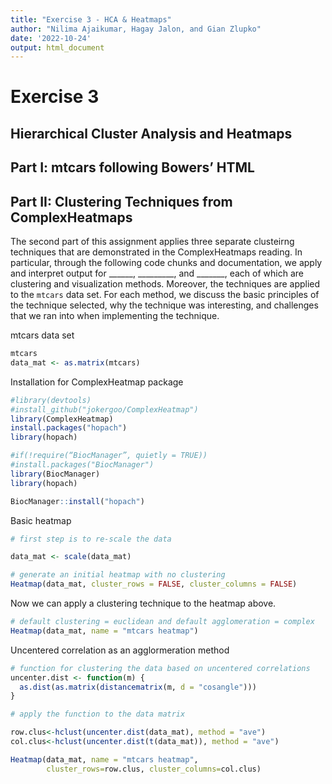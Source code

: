 ```yaml
---
title: "Exercise 3 - HCA & Heatmaps"
author: "Nilima Ajaikumar, Hagay Jalon, and Gian Zlupko"
date: '2022-10-24'
output: html_document
---
```



# Exercise 3
## Hierarchical Cluster Analysis and Heatmaps

## Part I: mtcars following Bowers' HTML




## Part II: Clustering Techniques from ComplexHeatmaps

The second part of this assignment applies three separate clusteirng techniques that are demonstrated in the ComplexHeatmaps reading. In particular, through the following code chunks and documentation, we apply and interpret output for ______, _________, and _______, each of which are clustering and visualization methods. Moreover, the techniques are applied to the `mtcars` data set. For each method, we discuss the basic principles of the technique selected, why the technique was interesting, and challenges that we ran into when implementing the technique. 


mtcars data set 


```r
mtcars 
data_mat <- as.matrix(mtcars) 

```

Installation for ComplexHeatmap package 
```r
#library(devtools)
#install_github("jokergoo/ComplexHeatmap")
library(ComplexHeatmap) 
install.packages("hopach") 
library(hopach) 

#if(!require(“BiocManager”, quietly = TRUE)) 
#install.packages("BiocManager") 
library(BiocManager) 
library(hopach) 

BiocManager::install("hopach") 
```

Basic heatmap

```r

# first step is to re-scale the data 

data_mat <- scale(data_mat) 

# generate an initial heatmap with no clustering
Heatmap(data_mat, cluster_rows = FALSE, cluster_columns = FALSE)   
```

Now we can apply a clustering technique to the heatmap above. 

```r

# default clustering = euclidean and default agglomeration = complex 
Heatmap(data_mat, name = "mtcars heatmap") 

```


Uncentered correlation as an agglormeration method 
```r

# function for clustering the data based on uncentered correlations 
uncenter.dist <- function(m) {
  as.dist(as.matrix(distancematrix(m, d = "cosangle")))
}

# apply the function to the data matrix 

row.clus<-hclust(uncenter.dist(data_mat), method = "ave")
col.clus<-hclust(uncenter.dist(t(data_mat)), method = "ave")

Heatmap(data_mat, name = "mtcars heatmap", 
        cluster_rows=row.clus, cluster_columns=col.clus)
 
```









